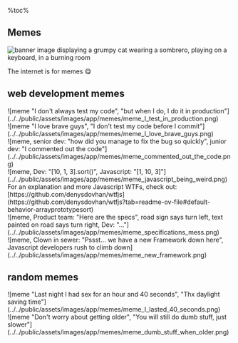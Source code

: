 %toc%

<article>

# Memes

![banner image displaying a grumpy cat wearing a sombrero, playing on a keyboard, in a burning room](../../public/assets/images/app/memes/banner.png)

The internet is for memes 😋

## web development memes

<div className="grid">
    <div>
        ![meme "I don't always test my code", "but when I do, I do it in production"](../../public/assets/images/app/memes/meme_I_test_in_production.png)
    </div>
    <div>
        ![meme "I love brave guys", "I don't test my code before I commit"](../../public/assets/images/app/memes/meme_I_love_brave_guys.png)
    </div>
    <div>
        ![meme, senior dev: "how did you manage to fix the bug so quickly", junior dev: "I commented out the code"](../../public/assets/images/app/memes/meme_commented_out_the_code.png)
    </div>
    <div>
        ![meme, Dev: "[10, 1, 3].sort()", Javascript: "[1, 10, 3]"](../../public/assets/images/app/memes/meme_javascript_being_weird.png)
        For an explanation and more Javascript WTFs, check out: [https://github.com/denysdovhan/wtfjs](https://github.com/denysdovhan/wtfjs?tab=readme-ov-file#default-behavior-arrayprototypesort)
    </div>
    <div>
        ![meme, Product team: "Here are the specs", road sign says turn left, text painted on road says turn right, Dev: "..."](../../public/assets/images/app/memes/meme_specifications_mess.png)
    </div>
    <div>
        ![meme, Clown in sewer: "Pssst... we have a new Framework down here", Javascript developers rush to climb down](../../public/assets/images/app/memes/meme_new_framework.png)
    </div>
</div>

## random memes

<div className="grid">
    <div>
        ![meme "Last night I had sex for an hour and 40 seconds", "Thx daylight saving time"](../../public/assets/images/app/memes/meme_I_lasted_40_seconds.png)
    </div>
    <div>
        ![meme "Don't worry about getting older", "You will still do dumb stuff, just slower"](../../public/assets/images/app/memes/meme_dumb_stuff_when_older.png)
    </div>
</div>

</article>
